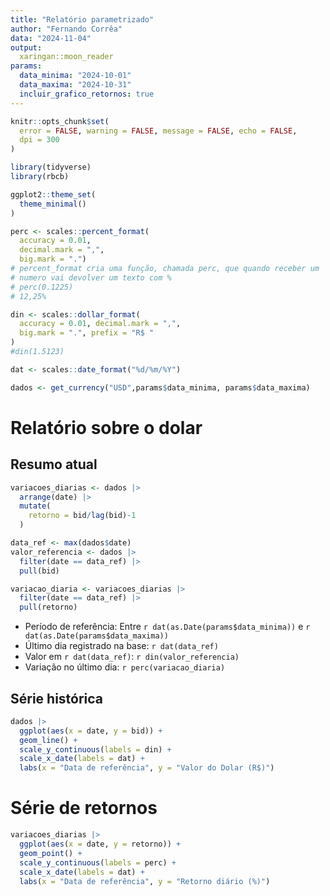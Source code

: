 ```yaml
---
title: "Relatório parametrizado"
author: "Fernando Corrêa"
data: "2024-11-04"
output:
  xaringan::moon_reader
params:
  data_minima: "2024-10-01"
  data_maxima: "2024-10-31"
  incluir_grafico_retornos: true
---
```



```r
knitr::opts_chunk$set(
  error = FALSE, warning = FALSE, message = FALSE, echo = FALSE,
  dpi = 300
)

library(tidyverse)
library(rbcb)

ggplot2::theme_set(
  theme_minimal()
)

perc <- scales::percent_format(
  accuracy = 0.01,
  decimal.mark = ",",
  big.mark = ".")
# percent_format cria uma função, chamada perc, que quando receber um 
# numero vai devolver um texto com %
# perc(0.1225)
# 12,25%

din <- scales::dollar_format(
  accuracy = 0.01, decimal.mark = ",",
  big.mark = ".", prefix = "R$ "
)
#din(1.5123)

dat <- scales::date_format("%d/%m/%Y")

```

```r
dados <- get_currency("USD",params$data_minima, params$data_maxima)
```

# Relatório sobre o dolar

## Resumo atual

```r
variacoes_diarias <- dados |> 
  arrange(date) |> 
  mutate(
    retorno = bid/lag(bid)-1
  )

data_ref <- max(dados$date)
valor_referencia <- dados |> 
  filter(date == data_ref) |>
  pull(bid)

variacao_diaria <- variacoes_diarias |>
  filter(date == data_ref) |> 
  pull(retorno)
```


- Período de referência: Entre `r dat(as.Date(params$data_minima))` e `r dat(as.Date(params$data_maxima))`
- Último dia registrado na base: `r dat(data_ref)`
- Valor em `r dat(data_ref)`: `r din(valor_referencia)`
- Variação no último dia: `r perc(variacao_diaria)`

## Série histórica

```r
dados |> 
  ggplot(aes(x = date, y = bid)) + 
  geom_line() +
  scale_y_continuous(labels = din) +
  scale_x_date(labels = dat) +
  labs(x = "Data de referência", y = "Valor do Dolar (R$)")
```

# Série de retornos

```r
variacoes_diarias |> 
  ggplot(aes(x = date, y = retorno)) + 
  geom_point() +
  scale_y_continuous(labels = perc) +
  scale_x_date(labels = dat) + 
  labs(x = "Data de referência", y = "Retorno diário (%)")
```

